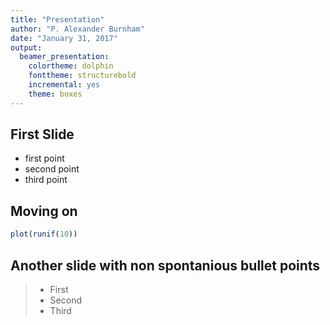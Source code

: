 ```yaml
---
title: "Presentation"
author: "P. Alexander Burnham"
date: "January 31, 2017"
output: 
  beamer_presentation: 
    colortheme: dolphin
    fonttheme: structurebold
    incremental: yes
    theme: boxes
---
```


## First Slide

- first point
- second point
- third point

## Moving on

```r

plot(runif(10))

```


## Another slide with non spontanious bullet points

\bigskip
\bigskip
\bigskip
\bigskip

> - \color{red}First 
> - \color{gray}Second
> - \color{black}Third
